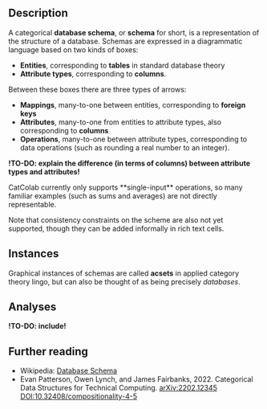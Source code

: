 
## Description

A categorical **database schema**, or **schema** for short, is a representation of the structure of a database.
Schemas are expressed in a diagrammatic language based on two kinds of boxes:

- **Entities**, corresponding to **tables** in standard database theory
- **Attribute types**, corresponding to **columns**.

Between these boxes there are three types of arrows:

- **Mappings**, many-to-one between entities, corresponding to **foreign keys**
- **Attributes**, many-to-one from entities to attribute types, also corresponding to **columns**
- **Operations**, many-to-one between attribute types, corresponding to data operations (such as rounding a real number to an integer).

**!TO-DO: explain the difference (in terms of columns) between attribute types and attributes!**

<Warning>
  CatColab currently only supports **single-input** operations, so many familiar examples (such as sums and averages) are not directly representable.

  Note that consistency constraints on the scheme are also not yet supported, though they can be added informally in rich text cells.
</Warning>


## Instances

Graphical instances of schemas are called **acsets** in applied category theory lingo, but can also be thought of as being precisely *databases*.


## Analyses

**!TO-DO: include!**


## Further reading

- Wikipedia: [Database Schema](https://en.wikipedia.org/wiki/Database_schema)
- Evan Patterson, Owen Lynch, and James Fairbanks, 2022.
  Categorical Data Structures for Technical Computing.
  [arXiv:2202.12345](https://arxiv.org/abs/2202.12345)
  [DOI:10.32408/compositionality-4-5](
https://doi.org/10.32408/compositionality-4-5)

